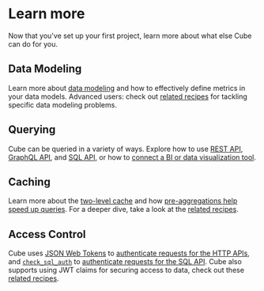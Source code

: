 # Learn more

Now that you've set up your first project, learn more about what else Cube can
do for you.

## Data Modeling

Learn more about [data modeling](/product/data-modeling/concepts)
and how to effectively define metrics in your data models. Advanced users: check
out [related recipes][ref-recipes-data-modeling] for tackling specific data
modeling problems.

## Querying

Cube can be queried in a variety of ways. Explore how to use
[REST API](/product/apis-integrations/rest-api), [GraphQL API](/product/apis-integrations/graphql-api), and
[SQL API](/product/apis-integrations/sql-api), or how to
[connect a BI or data visualization tool](/product/configuration/visualization-tools).

## Caching

Learn more about the [two-level cache](/product/caching) and how
[pre-aggregations help speed up queries](/product/caching/getting-started-pre-aggregations).
For a deeper dive, take a look at the [related recipes][ref-recipes-caching].

## Access Control

Cube uses [JSON Web Tokens](https://jwt.io/) to
[authenticate requests for the HTTP APIs](/product/auth), and
[`check_sql_auth`](/reference/configuration/config#check_sql_auth) to
[authenticate requests for the SQL API](/product/apis-integrations/sql-api/security).
Cube also supports using JWT claims for securing access to data, check out these
[related recipes][ref-recipes-access-control].

[ref-recipes-data-modeling]: /guides/recipes#data-modeling
[ref-recipes-caching]: /guides/recipes#query-acceleration
[ref-recipes-access-control]: /guides/recipes#access-control